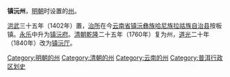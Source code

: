 '''镇沅州'''，[[明朝|明朝]]时设置的[[州|州]]。

[[洪武|洪武]]三十五年（1402年）置，[[治所|治所]]在今[[云南省|云南省]][[镇沅彝族哈尼族拉祜族自治县|镇沅彝族哈尼族拉祜族自治县]]按板镇。[[永乐_(明朝)|永乐]]中升为[[镇沅府|镇沅府]]。[[清朝|清朝]][[乾隆|乾隆]]二十五年（1760年）复为州，[[道光|道光]]二十年（1840年）改为[[镇沅厅|镇沅厅]]。

{{云南行政区划小作品}}
[[Category:明朝的州|Category:明朝的州]]
[[Category:清朝的州|Category:清朝的州]]
[[Category:云南的州|Category:云南的州]]
[[Category:普洱行政区划史|Category:普洱行政区划史]]